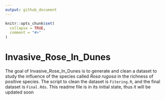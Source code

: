 ```yaml
---
output: github_document
---
```


<!-- README.md is generated from README.Rmd. Please edit that file -->

```r
knitr::opts_chunk$set(
  collapse = TRUE,
  comment = "#>"
)
```

# Invasive_Rose_In_Dunes

<!-- badges: start -->
<!-- badges: end -->

The goal of Invasive_Rose_In_Dunes is to generate and clean a dataset to study the influence of the species called *Rosa rugosa* in the richness of positive species. The script to clean the dataset is `Fitering.R`, and the final dataset is `Final.Rds`. This readme file is in its initial state, thus it will be updated soon
